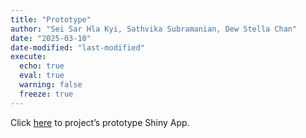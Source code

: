 ```yaml
---
title: "Prototype"
author: "Sei Sar Hla Kyi, Sathvika Subramanian, Dew Stella Chan"
date: "2025-03-10"
date-modified: "last-modified"
execute:
  echo: true
  eval: true
  warning: false
  freeze: true
---
```


Click [here](https://dewschan.shinyapps.io/Grp7_Shiny/) to project's prototype Shiny App.

